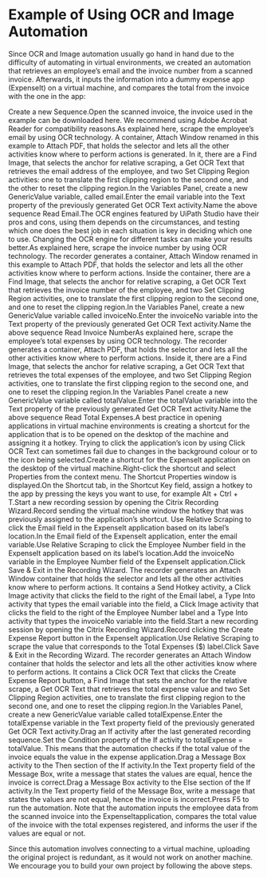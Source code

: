 ﻿# Example of Using OCR and Image Automation

Since OCR and Image automation usually go hand in hand due to the difficulty of automating in virtual environments, we created an automation that retrieves an employee’s email and the invoice number from a scanned invoice. Afterwards, it inputs the information into a dummy expense app (ExpenseIt) on a virtual machine, and compares the total from the invoice with the one in the app:

Create a new Sequence.Open the scanned invoice, the invoice used in the example can be downloaded here. We recommend using Adobe Acrobat Reader for compatibility reasons.As explained here, scrape the employee’s email by using OCR technology. A container, Attach Window renamed in this example to Attach PDF, that holds the selector and lets all the other activities know where to perform actions is generated. In it, there are a Find Image, that selects the anchor for relative scraping, a Get OCR Text that retrieves the email address of the employee, and two Set Clipping Region activities: one to translate the first clipping region to the second one, and the other to reset the clipping region.In the Variables Panel, create a new GenericValue variable, called email.Enter the email variable into the Text property of the previously generated Get OCR Text activity.Name the above sequence Read Email.The OCR engines featured by UiPath Studio have their pros and cons, using them depends on the circumstances, and testing which one does the best job in each situation is key in deciding which one to use. Changing the OCR engine for different tasks can make your results better.As explained here, scrape the invoice number by using OCR technology. The recorder generates a container, Attach Window renamed in this example to Attach PDF, that holds the selector and lets all the other activities know where to perform actions. Inside the container, there are a Find Image, that selects the anchor for relative scraping, a Get OCR Text that retrieves the invoice number of the employee, and two Set Clipping Region activities, one to translate the first clipping region to the second one, and one to reset the clipping region.In the Variables Panel, create a new GenericValue variable called invoiceNo.Enter the invoiceNo variable into the Text property of the previously generated Get OCR Text activity.Name the above sequence Read Invoice NumberAs explained here, scrape the employee’s total expenses by using OCR technology. The recorder generates a container, Attach PDF, that holds the selector and lets all the other activities know where to perform actions. Inside it, there are a Find Image, that selects the anchor for relative scraping, a Get OCR Text that retrieves the total expenses of the employee, and two Set Clipping Region activities, one to translate the first clipping region to the second one, and one to reset the clipping region.In the Variables Panel create a new GenericValue variable called totalValue.Enter the totalValue variable into the Text property of the previously generated Get OCR Text activity.Name the above sequence Read Total Expenses.A best practice in opening applications in virtual machine environments is creating a shortcut for the application that is to be opened on the desktop of the machine and assigning it a hotkey. Trying to click the application’s icon by using Click OCR Text can sometimes fail due to changes in the background colour or to the icon being selected.Create a shortcut for the ExpenseIt application on the desktop of the virtual machine.Right-click the shortcut and select Properties from the context menu. The Shortcut Properties window is displayed.On the Shortcut tab, in the Shortcut Key field, assign a hotkey to the app by pressing the keys you want to use, for example Alt + Ctrl + T.Start a new recording session by opening the Citrix Recording Wizard.Record sending the virtual machine window the hotkey that was previously assigned to the application’s shortcut.
Use Relative Scraping to click the Email field in the ExpenseIt application based on its label’s location.In the Email field of the ExpenseIt application, enter the email variable.Use Relative Scraping to click the Employee Number field in the ExpenseIt application based on its label’s location.Add the invoiceNo variable in the Employee Number field of the ExpenseIt application.Click Save & Exit in the Recording Wizard. The recorder generates an Attach Window container that holds the selector and lets all the other activities know where to perform actions. It contains a Send Hotkey activity, a Click Image activity that clicks the field to the right of the Email label, a Type Into activity that types the email variable into the field, a Click Image activity that clicks the field to the right of the Employee Number label and a Type Into activity that types the invoiceNo variable into the field.Start a new recording session by opening the Citrix Recording Wizard.Record clicking the Create Expense Report button in the ExpenseIt application.Use Relative Scraping to scrape the value that corresponds to the Total Expenses ($) label.Click Save & Exit in the Recording Wizard. The recorder generates an Attach Window container that holds the selector and lets all the other activities know where to perform actions. It contains a Click OCR Text that clicks the Create Expense Report button, a Find Image that sets the anchor for the relative scrape, a Get OCR Text that retrieves the total expense value and two Set Clipping Region activities, one to translate the first clipping region to the second one, and one to reset the clipping region.In the Variables Panel, create a new GenericValue variable called totalExpense.Enter the totalExpense variable in the Text property field of the previously generated Get OCR Text activity.Drag an If activity after the last generated recording sequence.Set the Condition property of the If activity to totalExpense = totalValue. This means that the automation checks if the total value of the invoice equals the value in the expense application.Drag a Message Box activity to the Then section of the If activity.In the Text property field of the Message Box, write a message that states the values are equal, hence the invoice is correct.Drag a Message Box activity to the Else section of the If activity.In the Text property field of the Message Box, write a message that states the values are not equal, hence the invoice is incorrect.Press F5 to run the automation. Note that the automation inputs the employee data from the scanned invoice into the ExpenseItapplication, compares the total value of the invoice with the total expenses registered, and informs the user if the values are equal or not.

Since this automation involves connecting to a virtual machine, uploading the original project is redundant, as it would not work on another machine. We encourage you to build your own project by following the above steps.
